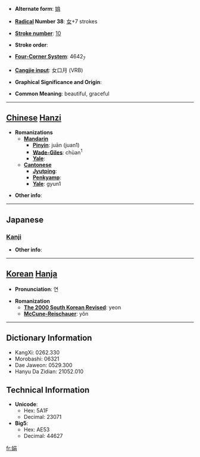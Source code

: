 * '''Alternate form''': [[姢]]

* '''[[Wiktionary:Chinese radical index| Radical]] Number 38''': [[Wiktionary:Chinese radical index 女|女]]+7 strokes

* '''[[Wiktionary:Chinese total strokes index|Stroke number]]''': [[Wiktionary:Chinese total strokes index 10|10]]

* '''Stroke order''': 

* '''[[Wiktionary:Chinese four corner index|Four-Corner System]]''': 4642<sub>7</sub>

* '''[[Wiktionary:Chinese Cangjie index|Cangjie input]]''': 女口月 (VRB)

* '''Graphical Significance and Origin''': 

* '''Common Meaning''': beautiful, graceful

----

== [[Chinese]] [[Hanzi]] ==

* '''Romanizations'''
** '''[[Mandarin]]'''
*** '''[[Pinyin]]''': juān (juan1)
*** '''[[Wade-Giles]]''': chüan<sup>1</sup>
*** '''[[Yale]]''': 
** '''[[Cantonese]]'''
*** '''[[Jyutping]]''':
*** '''[[Penkyamp]]''': 
*** '''[[Yale]]''': gyun1

* '''Other info''': 

----

==Japanese==
===[[Kanji]]===
{{kanji|on readings=[[けん]] (ken), [[えん]] (en)|kun readings=[[あでやか]] (adeyaka), [[しなやか]] (shinayaka), [[こびる]] (kobiru)}}

* '''Other info''':  

----

== [[Korean]] [[Hanja]] ==

* '''Pronunciation''': 연

* '''Romanization'''
** '''[[The 2000 South Korean Revised Romanization|The 2000 South Korean Revised]]''': yeon
** '''[[McCune-Reischauer]]''': yŏn

----

== Dictionary Information ==

* KangXi: 0262.330
* Morobashi: 06321
* Dae Jaweon: 0529.300
* Hanyu Da Zidian: 21052.010

== Technical Information ==

* '''Unicode''':
** Hex: 5A1F
** Decimal: 23071
* '''Big5''':
** Hex: AE53
** Decimal: 44627

[[fr:娟]]
